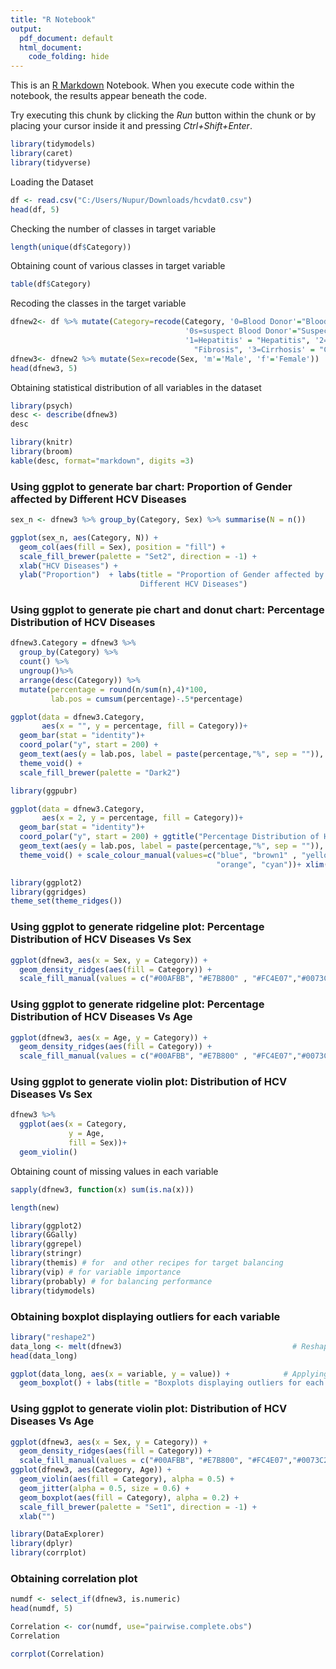 ---
title: "R Notebook"
output:
  pdf_document: default
  html_document:
    code_folding: hide
---

This is an [R Markdown](http://rmarkdown.rstudio.com) Notebook. When you execute code within the notebook, the results appear beneath the code.

Try executing this chunk by clicking the *Run* button within the chunk or by placing your cursor inside it and pressing *Ctrl+Shift+Enter*.

```{r}
library(tidymodels)
library(caret)
library(tidyverse)

```

Loading the Dataset

```{r}
df <- read.csv("C:/Users/Nupur/Downloads/hcvdat0.csv")
head(df, 5)
```

Checking the number of classes in target variable

```{r}
length(unique(df$Category))
```

Obtaining count of various classes in target variable

```{r}
table(df$Category)
```

Recoding the classes in the target variable

```{r}
dfnew2<- df %>% mutate(Category=recode(Category, '0=Blood Donor'="Blood Donor", 
                                       '0s=suspect Blood Donor'="Suspect BD", 
                                       '1=Hepatitis' = "Hepatitis", '2=Fibrosis' = 
                                         "Fibrosis", '3=Cirrhosis' = "Cirrhosis"))
dfnew3<- dfnew2 %>% mutate(Sex=recode(Sex, 'm'='Male', 'f'='Female'))
head(dfnew3, 5)
```

Obtaining statistical distribution of all variables in the dataset

```{r}
library(psych)
desc <- describe(dfnew3)
desc
```

```{r}
library(knitr)
library(broom)
kable(desc, format="markdown", digits =3)

```

### Using ggplot to generate bar chart: Proportion of Gender affected by Different HCV Diseases

```{r}
sex_n <- dfnew3 %>% group_by(Category, Sex) %>% summarise(N = n())

ggplot(sex_n, aes(Category, N)) +
  geom_col(aes(fill = Sex), position = "fill") +
  scale_fill_brewer(palette = "Set2", direction = -1) +
  xlab("HCV Diseases") +
  ylab("Proportion")  + labs(title = "Proportion of Gender affected by 
                             Different HCV Diseases")
```

### Using ggplot to generate pie chart and donut chart: Percentage Distribution of HCV Diseases

```{r}
dfnew3.Category = dfnew3 %>% 
  group_by(Category) %>% 
  count() %>% 
  ungroup()%>% 
  arrange(desc(Category)) %>%
  mutate(percentage = round(n/sum(n),4)*100,
         lab.pos = cumsum(percentage)-.5*percentage)
```

```{r}
ggplot(data = dfnew3.Category, 
       aes(x = "", y = percentage, fill = Category))+
  geom_bar(stat = "identity")+
  coord_polar("y", start = 200) +
  geom_text(aes(y = lab.pos, label = paste(percentage,"%", sep = "")), col = "white") +
  theme_void() +
  scale_fill_brewer(palette = "Dark2")
```

```{r}
library(ggpubr)
```

```{r}
ggplot(data = dfnew3.Category, 
       aes(x = 2, y = percentage, fill = Category))+
  geom_bar(stat = "identity")+
  coord_polar("y", start = 200) + ggtitle("Percentage Distribution of HCV Diseases") +
  geom_text(aes(y = lab.pos, label = paste(percentage,"%", sep = "")), col = "white") +
  theme_void() + scale_colour_manual(values=c("blue", "brown1" , "yellow",
                                              "orange", "cyan"))+ xlim(.2,2.5)
```

```{r}
library(ggplot2)
library(ggridges)
theme_set(theme_ridges())
```

### Using ggplot to generate ridgeline plot: Percentage Distribution of HCV Diseases Vs Sex

```{r}
ggplot(dfnew3, aes(x = Sex, y = Category)) +
  geom_density_ridges(aes(fill = Category)) +
  scale_fill_manual(values = c("#00AFBB", "#E7B800" , "#FC4E07","#0073C2FF", "#868686FF"))
```

### Using ggplot to generate ridgeline plot: Percentage Distribution of HCV Diseases Vs Age

```{r}
ggplot(dfnew3, aes(x = Age, y = Category)) +
  geom_density_ridges(aes(fill = Category)) +
  scale_fill_manual(values = c("#00AFBB", "#E7B800" , "#FC4E07","#0073C2FF", "#868686FF"))

```

### Using ggplot to generate violin plot: Distribution of HCV Diseases Vs Sex

```{r}
dfnew3 %>%
  ggplot(aes(x = Category,
             y = Age,
             fill = Sex))+
  geom_violin()
```

Obtaining count of missing values in each variable

```{r}
sapply(dfnew3, function(x) sum(is.na(x)))
```

```{r}
length(new)
```

```{r}
library(ggplot2)
library(GGally)
library(ggrepel)
library(stringr)
library(themis) # for  and other recipes for target balancing
library(vip) # for variable importance
library(probably) # for balancing performance
library(tidymodels)
```

### Obtaining boxplot displaying outliers for each variable

```{r}
library("reshape2") 
data_long <- melt(dfnew3)                                      # Reshaping data frame
head(data_long) 
```

```{r}

ggplot(data_long, aes(x = variable, y = value)) +            # Applying ggplot function
  geom_boxplot() + labs(title = "Boxplots displaying outliers for each variable")
```

### Using ggplot to generate violin plot: Distribution of HCV Diseases Vs Age

```{r}
ggplot(dfnew3, aes(x = Sex, y = Category)) +
  geom_density_ridges(aes(fill = Category)) +
  scale_fill_manual(values = c("#00AFBB", "#E7B800", "#FC4E07","#0073C2FF", "#868686FF" ))
ggplot(dfnew3, aes(Category, Age)) +
  geom_violin(aes(fill = Category), alpha = 0.5) +
  geom_jitter(alpha = 0.5, size = 0.6) +
  geom_boxplot(aes(fill = Category), alpha = 0.2) +
  scale_fill_brewer(palette = "Set1", direction = -1) +
  xlab("")
```

```{r}
library(DataExplorer)
library(dplyr)
library(corrplot)
```

### Obtaining correlation plot

```{r}
numdf <- select_if(dfnew3, is.numeric)
head(numdf, 5)
```

```{r}
Correlation <- cor(numdf, use="pairwise.complete.obs")
Correlation
```

```{r}
corrplot(Correlation)
```
